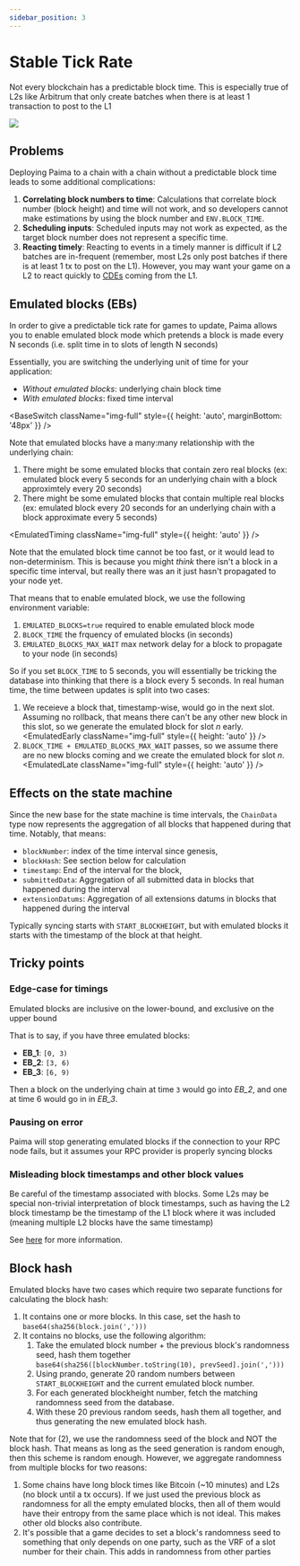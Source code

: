 ```yaml
---
sidebar_position: 3
---
```



# Stable Tick Rate

Not every blockchain has a predictable block time. This is especially true of L2s like Arbitrum that only create batches when there is at least 1 transaction to post to the L1

<img src={PaimaLayers} className="img-full" />

## Problems

Deploying Paima to a chain with a chain without a predictable block time leads to some additional complications:
1. **Correlating block numbers to time**: Calculations that correlate block number (block height) and time will not work, and so developers cannot make estimations by using the block number and `ENV.BLOCK_TIME`.
1. **Scheduling inputs**: Scheduled inputs may not work as expected, as the target block number does not represent a specific time.
1. **Reacting timely**: Reacting to events in a timely manner is difficult if L2 batches are in-frequent (remember, most L2s only post batches if there is at least 1 tx to post on the L1). However, you may want your game on a L2 to react quickly to [CDEs](./2%20-%20chain-data-extensions.md) coming from the L1.

## Emulated blocks (EBs)

In order to give a predictable tick rate for games to update, Paima allows you to enable emulated block mode which pretends a block is made every N seconds (i.e. split time in to slots of length N seconds)

Essentially, you are switching the underlying unit of time for your application:
- *Without emulated blocks*: underlying chain block time
- *With emulated blocks*: fixed time interval

<BaseSwitch className="img-full" style={{ height: 'auto', marginBottom: '48px' }} />

Note that emulated blocks have a many:many relationship with the underlying chain:
1. There might be some emulated blocks that contain zero real blocks (ex: emulated block every 5 seconds for an underlying chain with a block approximtely every 20 seconds)
2. There might be some emulated blocks that contain multiple real blocks (ex: emulated block every 20 seconds for an underlying chain with a block approximate every 5 seconds)

<EmulatedTiming className="img-full" style={{ height: 'auto' }} />

Note that the emulated block time cannot be too fast, or it would lead to non-determinism. This is because you might *think* there isn't a block in a specific time interval, but really there was an it just hasn't propagated to your node yet. 

That means that to enable emulated block, we use the following environment variable:
1. `EMULATED_BLOCKS=true` required to enable emulated block mode
1. `BLOCK_TIME` the frquency of emulated blocks (in seconds)
1. `EMULATED_BLOCKS_MAX_WAIT` max network delay for a block to propagate to your node (in seconds)

So if you set `BLOCK_TIME` to 5 seconds, you will essentially be tricking the database into thinking that there is a block every 5 seconds. In real human time, the time between updates is split into two cases:
1. We receieve a block that, timestamp-wise, would go in the next slot. Assuming no rollback, that means there can't be any other new block in this slot, so we generate the emulated block for slot *n* early.
<EmulatedEarly className="img-full" style={{ height: 'auto' }} />
1. `BLOCK_TIME + EMULATED_BLOCKS_MAX_WAIT` passes, so we assume there are no new blocks coming and we create the emulated block for slot *n*.
<EmulatedLate className="img-full" style={{ height: 'auto' }} />

## Effects on the state machine

Since the new base for the state machine is time intervals, the `ChainData` type now represents the aggregation of all blocks that happened during that time. Notably, that means:
- `blockNumber`: index of the time interval since genesis,
- `blockHash`: See section below for calculation
- `timestamp`: End of the interval for the block,
- `submittedData`: Aggregation of all submitted data in blocks that happened during the interval
- `extensionDatums`: Aggregation of all extensions datums in blocks that happened during the interval

Typically syncing starts with `START_BLOCKHEIGHT`, but with emulated blocks it starts with the timestamp of the block at that height.

## Tricky points

### Edge-case for timings

Emulated blocks are inclusive on the lower-bound, and exclusive on the upper bound

That is to say, if you have three emulated blocks:
- **EB_1**: `[0, 3)`
- **EB_2**: `[3, 6)`
- **EB_3**: `[6, 9)`

Then a block on the underlying chain at time `3` would go into *EB_2*, and one at time 6 would go in in *EB_3*.

### Pausing on error

Paima will stop generating emulated blocks if the connection to your RPC node fails, but it assumes your RPC provider is properly syncing blocks

### Misleading block timestamps and other block values

Be careful of the timestamp associated with blocks. Some L2s may be special non-trivial interpretation of block timestamps, such as having the L2 block timestamp be the timestamp of the L1 block where it was included (meaning multiple L2 blocks have the same timestamp)

See [here](../3%20-%20L2-quirks) for more information.

## Block hash

Emulated blocks have two cases which require two separate functions for calculating the block hash:
1. It contains one or more blocks. In this case, set the hash to `base64(sha256(block.join(',')))`
2. It contains no blocks, use the following algorithm:
    1. Take the emulated block number + the previous block's randomness seed, hash them together `base64(sha256([blockNumber.toString(10), prevSeed].join(',')))`
    1. Using prando, generate 20 random numbers between `START_BLOCKHEIGHT` and the current emulated block number.
    1. For each generated blockheight number, fetch the matching randomness seed from the database.
    1. With these 20 previous random seeds, hash them all together, and thus generating the new emulated block hash.

Note that for (2), we use the randomness seed of the block and NOT the block hash. That means as long as the seed generation is random enough, then this scheme is random enough. However, we aggregate randomness from multiple blocks for two reasons:
1. Some chains have long block times like Bitcoin (~10 minutes) and L2s (no block until a tx occurs). If we just used the previous block as randomness for all the empty emulated blocks, then all of them would have their entropy from the same place which is not ideal. This makes other old blocks also contribute. 
1. It's possible that a game decides to set a block's randomness seed to something that only depends on one party, such as the VRF of a slot number for their chain. This adds in randomness from other parties
